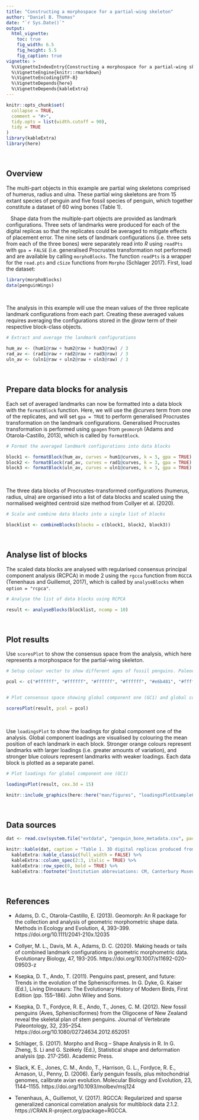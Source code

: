 ```yaml
---
title: "Constructing a morphospace for a partial-wing skeleton"
author: "Daniel B. Thomas"
date: "`r Sys.Date()`"
output: 
  html_vignette: 
    toc: true
    fig_width: 6.5
    fig_height: 5.5
    fig_caption: true
vignette: >
  %\VignetteIndexEntry{Constructing a morphospace for a partial-wing skeleton}
  %\VignetteEngine{knitr::rmarkdown}
  %\VignetteEncoding{UTF-8}
  %\VignetteDepends{here}
  %\VignetteDepends{kableExtra}
---
```


```r
knitr::opts_chunk$set(
  collapse = TRUE,
  comment = "#>",
  tidy.opts = list(width.cutoff = 90),
  tidy = TRUE
)
library(kableExtra)
library(here)
```

&nbsp;

Overview
--------
The multi-part objects in this example are partial wing skeletons comprised of humerus, radius and ulna. These partial wing skeletons are from 15 extant species of penguin and five fossil species of penguin, which together constitute a dataset of 60 wing bones (Table 1). 

|    Shape data from the multiple-part objects are provided as landmark configurations. Three sets of landmarks were produced for each of the digital replicas so that the replicates could be averaged to mitigate effects of placement error. The nine sets of landmark configurations (i.e. three sets from each of the three bones) were separately read into *R* using `readPts` with `gpa = FALSE` (i.e. generalised Procrustes transformation not performed) and are available by calling `morphoBlocks`. The function `readPts` is a wrapper for the `read.pts` and `cSize` functions from `Morpho` (Schlager 2017). First, load the dataset:

``` r
library(morphoBlocks)
data(penguinWings)
```

&nbsp;

The analysis in this example will use the mean values of the three replicate landmark configurations from each part. Creating these averaged values requires averaging the configurations stored in the *@raw* term of their respective block-class objects. 

``` r
# Extract and average the landmark configurations

hum_av <- (hum1@raw + hum2@raw + hum3@raw) / 3
rad_av <- (rad1@raw + rad2@raw + rad3@raw) / 3
uln_av <- (uln1@raw + uln2@raw + uln3@raw) / 3
```

&nbsp;  

Prepare data blocks for analysis
--------
Each set of averaged landmarks can now be formatted into a data block with the `formatBlock` function. Here, we will use the *@curves* term from one of the replicates, and will set `gpa = TRUE` to perform generalised Procrustes transformation on the landmark configurations. Generalised Procrustes transformation is performed using `gpagen` from `geomorph` (Adams and Otarola-Castillo, 2013), which is called by `formatBlock`. 

``` r
# Format the averaged landmark configurations into data blocks

block1 <- formatBlock(hum_av, curves = hum1@curves, k = 3, gpa = TRUE)
block2 <- formatBlock(rad_av, curves = rad1@curves, k = 3, gpa = TRUE)
block3 <- formatBlock(uln_av, curves = uln1@curves, k = 3, gpa = TRUE)
```

&nbsp;

The three data blocks of Procrustes-transformed configurations (humerus, radius, ulna) are organised into a list of data blocks and scaled using the normalised weighted centroid size method from Collyer et al. (2020). 

``` r
# Scale and combine data blocks into a single list of blocks

blocklist <- combineBlocks(blocks = c(block1, block2, block3))
```

&nbsp;

Analyse list of blocks
--------
The scaled data blocks are analysed with regularised consensus principal component analysis (RCPCA) in mode 2 using the `rgcca` function from `RGCCA` (Tenenhaus and Guillemot, 2017), which is called by `analyseBlocks` when `option = "rcpca"`.

``` r
# Analyse the list of data blocks using RCPCA

result <- analyseBlocks(blocklist, ncomp = 10)
```

&nbsp;

Plot results
--------
Use `scoresPlot` to show the consensus space from the analysis, which here represents a morphospace for the partial-wing skeleton.

``` r
# Setup colour vector to show different ages of fossil penguins. Paleocene (brown), stem-lineage penguins from the Oligocene (light brown), and extant penguins (white).

pcol <- c("#ffffff", "#ffffff", "#ffffff", "#ffffff", "#e6b481", "#ffffff", "#ffffff", "#ffffff", "#ffffff", "#ffffff", "#ffffff", "#ffffff", "#ffffff", "#ffffff", "#feebd3", "#feebd3", "#ffffff", "#e6b481", "#feebd3", "#ffffff")


# Plot consensus space showing global component one (GC1) and global component one (GC2)

scoresPlot(result, pcol = pcol)
```

&nbsp;

Use `loadingsPlot` to show the loadings for global component one of the analysis. Global component loadings are visualised by colouring the mean position of each landmark in each block. Stronger orange colours represent landmarks with larger loadings (i.e. greater amounts of variation), and stronger blue colours represent landmarks with weaker loadings. Each data block is plotted as a separate panel.

``` r
# Plot loadings for global component one (GC1)

loadingsPlot(result, cex.3d = 15)
```

```r
knitr::include_graphics(here::here("man/figures", "loadingsPlotExample01.png"))
```

&nbsp;
&nbsp;

Data sources
--------
``` r
dat <- read.csv(system.file("extdata", "penguin_bone_metadata.csv", package = "morphoBlocks"))

knitr::kable(dat, caption = "Table 1. 3D digital replicas produced from bones of modern and fossil penguins.", align = "c") %>%
  kableExtra::kable_classic(full_width = FALSE) %>%
  kableExtra::column_spec(2:3, italic = TRUE) %>%
  kableExtra::row_spec(0, bold = TRUE) %>%
  kableExtra::footnote("Institution abbreviations: CM, Canterbury Museum, Christchurch, New Zealand; NMNZ, Museum of New Zealand Te Papa Tongarewa, Wellington, New Zealand; OM, Otago Museum, Dunedin, New Zealand, UC, University of Canterbury, Christchurch, New Zealand (specimen held at OU, Geology Museum, University of Otago, Dunedin, New Zealand). Specimen ages from or compiled by Slack et al. (2006), Ksepka and Ando (2011), and Ksepka et al. (2012) and literature reviewed therein.")
```

&nbsp;

References
--------
* Adams, D. C., Otarola-Castillo, E. (2013). Geomorph: An R package for the collection and analysis of geometric morphometric shape data. Methods in Ecology and Evolution, 4, 393–399. https://doi.org/10.1111/2041-210x.12035

* Collyer, M. L., Davis, M. A., Adams, D. C. (2020). Making heads or tails of combined landmark configurations in geometric morphometric data. Evolutionary Biology, 47, 193-205. https://doi.org/10.1007/s11692-020-09503-z

* Ksepka, D. T., Ando, T. (2011). Penguins past, present, and future: Trends in the evolution of the Sphenisciformes. In G. Dyke, G. Kaiser (Ed.), Living  Dinosaurs: The Evolutionary History of Modern Birds, First Edition (pp. 155–186). John Wiley and Sons.

* Ksepka, D. T., Fordyce, R. E., Ando, T., Jones, C. M. (2012). New fossil penguins (Aves, Sphenisciformes) from the Oligocene of New Zealand reveal the skeletal plan of stem penguins. Journal of Vertebrate Paleontology, 32, 235–254. https://doi.org/10.1080/02724634.2012.652051

* Schlager, S. (2017). Morpho and Rvcg – Shape Analysis in R. In G. Zheng, S. Li and G. Székely (Ed.), Statistical shape and deformation analysis (pp. 217-256). Academic Press.

* Slack, K. E., Jones, C. M., Ando, T., Harrison, G. L., Fordyce, R. E., Arnason, U., Penny, D. (2006). Early penguin fossils, plus mitochondrial genomes, calibrate avian evolution. Molecular Biology and Evolution, 23, 1144–1155. https://doi.org/10.1093/molbev/msj124

* Tenenhaus, A., Guillemot, V. (2017). RGCCA: Regularized and sparse generalized canonical correlation analysis for multiblock data 2.1.2. https://CRAN.R-project.org/package=RGCCA.

&nbsp;
&nbsp;
